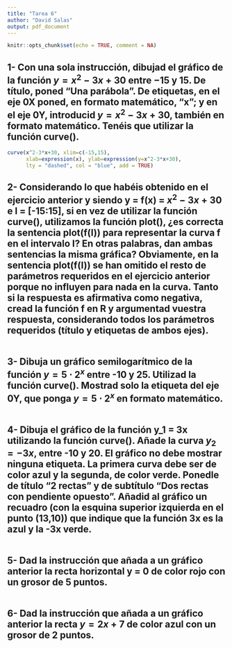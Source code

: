 ```yaml
---
title: "Tarea 6"
author: "David Salas"
output: pdf_document
---
```


```r
knitr::opts_chunk$set(echo = TRUE, comment = NA)
```


## 1- Con una sola instrucción, dibujad el gráfico de la función $y=x^2-3x+30$ entre $-15$ y $15$. De título, poned “Una parábola”. De etiquetas, en el eje 0X poned, en formato matemático, "x"; y en el eje 0Y, introducid $y=x^2-3x+30$, también en formato matemático. Tenéis que utilizar la función curve().

```r
curve(x^2-3*x+30, xlim=c(-15,15), 
      xlab=expression(x), ylab=expression(y=x^2-3*x+30),
      lty = "dashed", col = "blue", add = TRUE)

```

## 2- Considerando lo que habéis obtenido en el ejercicio anterior y siendo y = f(x) = $x^2-3x+30$ e I = [-15:15], si en vez de utilizar la función curve(), utilizamos la función plot(), ¿es correcta la sentencia plot(f(I)) para representar la curva f en el intervalo I? En otras palabras, dan ambas sentencias la misma gráfica? Obviamente, en la sentencia plot(f(I)) se han omitido el resto de parámetros requeridos en el ejercicio anterior porque no influyen para nada en la curva. Tanto si la respuesta es afirmativa como negativa, cread la función f en R y argumentad vuestra respuesta, considerando todos los parámetros requeridos (título y etiquetas de ambos ejes).

```r

```

## 3- Dibuja un gráfico semilogarítmico de la función $y = 5\cdot 2^x$ entre -10 y 25. Utilizad la función curve(). Mostrad solo la etiqueta del eje 0Y, que ponga $y = 5\cdot 2^x$ en formato matemático.

```r

```

## 4- Dibuja el gráfico de la función y_1 = 3x utilizando la función curve(). Añade la curva $y_{2}=-3x$, entre -10 y 20. El gráfico no debe mostrar ninguna etiqueta. La primera curva debe ser de color azul y la segunda, de color verde. Ponedle de título "2 rectas" y de subtítulo "Dos rectas con pendiente opuesto". Añadid al gráfico un recuadro (con la esquina superior izquierda en el punto (13,10)) que indique que la función 3x es la azul y la -3x verde.

```r

```

## 5- Dad la instrucción que añada a un gráfico anterior la recta horizontal y = 0 de color rojo con un grosor de 5 puntos.

```r

```

## 6- Dad la instrucción que añada a un gráfico anterior la recta $y = 2x+7$ de color azul con un grosor de 2 puntos.

```r

```





